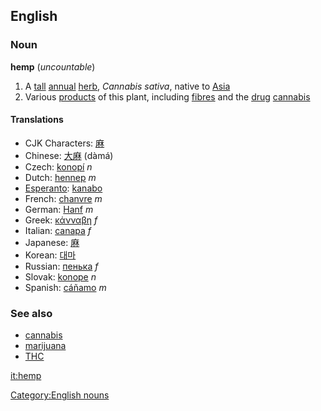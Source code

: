 ==English==
===Noun===
{{wikipedia}}
'''hemp''' (''uncountable'')
#A [[tall]] [[annual]] [[herb]], ''Cannabis sativa'', native to [[Asia]]
#Various [[product]]s of this plant, including [[fibre]]s and the [[drug]] [[cannabis]]

====Translations====
*CJK Characters: [[麻]]
*Chinese: [[大麻]] (dàmá)
*Czech: [[konopí]]  ''n''
*Dutch: [[hennep]] ''m''
*[[Esperanto]]: [[kanabo]]
*French: [[chanvre]] ''m''
*German: [[Hanf]] ''m''
*Greek: [[κάνναβη]] ''f''
*Italian: [[canapa]] ''f''
*Japanese: [[麻]]
*Korean: [[대마]]
*Russian: [[пенька]] ''f''
*Slovak: [[konope]]  ''n''
*Spanish: [[cáñamo]] ''m''

===See also===
*[[cannabis]]
*[[marijuana]]
*[[THC]]
[[Category:English nouns]]
[[it:hemp]]